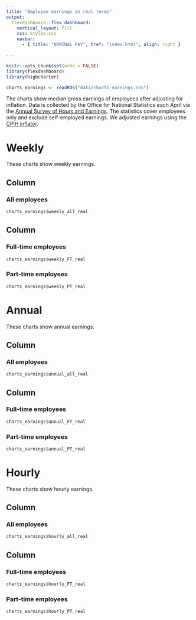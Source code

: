 ```yaml
---
title: "Employee earnings in real terms"
output: 
  flexdashboard::flex_dashboard:
    vertical_layout: fill
    css: styles.css
    navbar: 
      - { title: "NOMINAL PAY", href: "index.html", align: right }

---
```


```r
knitr::opts_chunk$set(echo = FALSE)
library(flexdashboard)
library(highcharter)
```

```r

charts_earnings <- readRDS("data/charts_earnings.rds")

```

The charts show median gross earnings of employees after adjusting for inflation. Data is collected by the Office for National Statistics each April via the [Annual Survey of Hours and Earnings](https://www.ons.gov.uk/employmentandlabourmarket/peopleinwork/earningsandworkinghours/bulletins/annualsurveyofhoursandearnings/latest). The statistics cover employees only and exclude self-employed earnings. We adjusted earnings using the [CPIH inflator](https://www.ons.gov.uk/economy/inflationandpriceindices/bulletins/consumerpriceinflation/latest#latest-movements-in-cpih-inflation).

# Weekly

These charts show weekly earnings.

## Column

### All employees

```r

charts_earnings$weekly_all_real

```

## Column {.tabset}

### Full-time employees

```r

charts_earnings$weekly_FT_real

```

### Part-time employees

```r

charts_earnings$weekly_PT_real

```

# Annual

These charts show annual earnings.

## Column

### All employees

```r

charts_earnings$annual_all_real

```

## Column {.tabset}

### Full-time employees

```r

charts_earnings$annual_FT_real

```

### Part-time employees

```r

charts_earnings$annual_PT_real

```

# Hourly

These charts show hourly earnings.

## Column

### All employees

```r

charts_earnings$hourly_all_real

```

## Column {.tabset}

### Full-time employees

```r

charts_earnings$hourly_FT_real

```

### Part-time employees

```r

charts_earnings$hourly_PT_real

```
